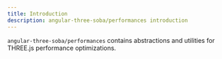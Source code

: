 ```yaml
---
title: Introduction
description: angular-three-soba/performances introduction
---
```


`angular-three-soba/performances` contains abstractions and utilities for THREE.js performance optimizations.